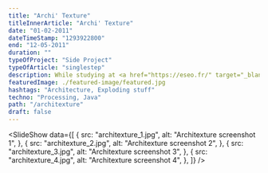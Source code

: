 ```yaml
---
title: "Archi' Texture"
titleInnerArticle: "Archi' Texture"
date: "01-02-2011"
dateTimeStamp: "1293922800"
end: "12-05-2011"
duration: ""
typeOfProject: "Side Project"
typeOfArticle: "singlestep"
description: While studying at <a href="https://eseo.fr/" target="_blank">ESEO</a> I explored and tested several programming languages in my spare time.<br>This is how I discovered <a href="http://en.wikipedia.org/wiki/Processing_(programming_language)" target="_blank">Processing</a>, a Java based program made for creative developers.<br>Convinced by the potential of this software I partnered with a <a href="https://www.linkedin.com/in/thibaudgabillard/" target="_blank">friend</a> and launched Archi’ Texture.<br><br><b>Key outputs:</b><ul><li>Learnt a new programming language (Java).</li><li>Developed an innovative algorythm that manipulates and animates images to create generative art.</li></ul>
featuredImage: ./featured-image/featured.jpg
hashtags: "Architecture, Exploding stuff"
techno: "Processing, Java"
path: "/architexture"
draft: false
---
```


<SlideShow data={[
        {
            src: "architexture_1.jpg",
            alt: "Architexture screenshot 1",
        },
        {
            src: "architexture_2.jpg",
            alt: "Architexture screenshot 2",
        },
        {
            src: "architexture_3.jpg",
            alt: "Architexture screenshot 3",
        },
        {
            src: "architexture_4.jpg",
            alt: "Architexture screenshot 4",
        },
    ]} />
